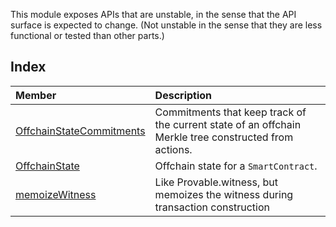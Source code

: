 This module exposes APIs that are unstable, in the sense that the API surface is expected to change.
(Not unstable in the sense that they are less functional or tested than other parts.)

## Index

| Member | Description |
| :------ | :------ |
| [OffchainStateCommitments](classes/OffchainStateCommitments.mdx) | Commitments that keep track of the current state of an offchain Merkle tree constructed from actions. |
| [OffchainState](functions/OffchainState.mdx) | Offchain state for a `SmartContract`. |
| [memoizeWitness](functions/memoizeWitness.mdx) | Like Provable.witness, but memoizes the witness during transaction construction |

